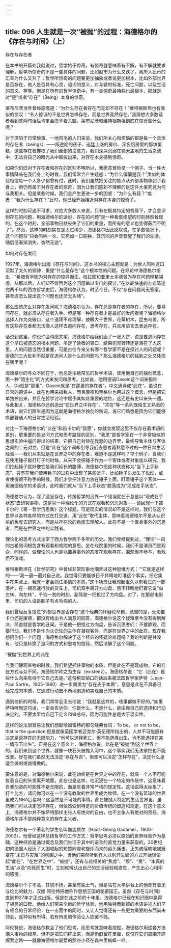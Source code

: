```yaml
---
---
---
```

title: 096 人生就是一次“被抛”的过程：海德格尔的《存在与时间》（上）
---







存在与存在者

在本书的开篇处我就说过，哲学始于惊奇，有惊奇就意味着有不解，有不解就要求理解。哲学所惊奇的不是一些具体的问题，比如股市为什么又跌了，离岸人民币的汇率为什么又升了；哲学所惊奇的问题要更加抽象或者说更加根本，比如外部世界是否存在，他人是否具有心灵，语词的意义，对与错的标准，死亡问题，以及生活的意义，等等。但是在所有的哲学惊奇中，有一类惊奇最特殊也最根本，那就是对“是”或者“存在”（Being）本身的惊奇。

莱布尼茨当年曾经感慨道：“为什么存在者存在而无却不存在！”维特根斯坦也有类似的惊叹：“令人惊讶的不是世界怎样存在，而是世界竟然存在。”我猜想大多数读者看到这两句话后肯定会摸不着头脑，莱布尼茨和维特根斯坦到底在惊讶些什么呢？

对于深陷于日常琐事、一地鸡毛的人们来说，我们所关心和烦恼的都是每一个具体的存在者（beings）——叛逆期的孩子、迅猛上涨的房价、深夜厨房里的那块蛋糕，这些存在者攫取了我们全部的注意力，我们深深沉溺在铺天盖地的生活之流中，无法将自己的眼光从中超拔出来，对存在本身感到惊奇。

如果你仍旧对于存在者和存在的区别不明所以，我愿意冒险举一个例子。当一件大事情降临在我们身上的时候，我们常常会产生疑惑：“为什么偏偏是我？”类似的体验相信每一个人多少都曾有过，此时，我们虽然把关注的焦点从外部事物移到了我身上，但仍然属于对存在者的惊奇，因为让我们感到不理解的是这件大事究竟为何与我相关。但是某些时候，我们会产生更进一步的困惑：“为什么有我？”或者：“我为什么存在？”此时，你已经开始接近对存在本身的惊奇了。

这样的时刻可遇不可求，对绝大多数人来说，只有在极其特定的机缘下，才会意识到存在的问题，用海德格尔的话说，存在的问题“是一种极度绝望的时刻赫然耸现的，在这个时刻，全部事物日益丧失了它们的重量，而所有的意义也变得蔽而不明了”。然而，这样的时刻实在是太过稀少，海德格尔因此感叹说，在多数情况下，这个问题将“只会鸣响一次，它宛如一口铜钟，其沉闷的声音警醒了我们的生活，随后便渐渐消失，杳然无迹”。


如何对存在发问

1927年，海德格尔出版《存在与时间》，这本书的核心主题就是：为世人鸣响这口沉默了太久的铜钟，重提“什么是存在”这个根本性的问题。在导论中海德格尔指出：“希腊哲学因为对存在的惊异而生，柏拉图和亚里士多德曾为存在问题殚精竭虑。从那以后，人们却不曾再为这个问题做过专门的探讨。”在以最快速的方式简述完两千年的西方哲学史后，海德格尔认为，时至今日，不仅“存在问题尚无答案，甚至连怎么提出这个问题也还茫无头绪”。

那么应该怎么对存在发问呢？海德格尔认为，存在总是存在者的存在，所以，要寻问存在，就必须从存在者入手。但是哪一种存在者才是最好的发问者呢？海德格尔选择人作为突破口，这个道理不难理解，放眼大千世界，花草树木，昆虫鸟兽，所有这些存在者都无法像人这样去追问存在，思考存在，并且用语言去表达存在。

话说到这里，你也许会稍感失望，海德格尔给我们画了一张大饼，说是要追问存在这个早已被遗忘的根本问题，吊足了读者的胃口，结果兜兜转转还是落在了人这里。人的问题当然很重要，可是古往今来又有哪个哲学家不是在探讨人的问题呢？康德的三大批判不就是在追问人是什么的问题吗？那么海德格尔的独到之处又体现在哪里呢？

海德格尔的与众不同在于，他总是拒绝常见的哲学术语，使用他自己的独创概念，用一种“陌生化”的方式来发问和思考。比如说，他用德语Dasein这个词来指称人，Da就是“那里”，Dasein就是“在那里的存在者”，中文通译成“此在”。虽说在日常的德语中，此在也用来指称人，而且康德和黑格尔也用过这个概念，但是把它单独拎出来，并且在哲学讨论中赋予其如此重要的地位，这还是有史以来头一遭。与此相关，海德格尔还创造出“在世界之中存在”、“共在”等一系列既陌生又熟悉的术语，说它们陌生是因为这就是海德格尔独创的新词，说它们熟悉是因为它们能够唤醒普通人的日常生活经验。

对比一下海德格尔的“此在”和笛卡尔的“我思”，你就会发现这里不仅存在着术语的差别，更重要的是发问方式和思考路径的区别。“我思”是哲学家在一个非常极端的思想实验中逼问得出的结果，它把自己封锁在我思的边界里，最终导致主体与客体之间的二元对立。但是“此在”这个词却引导我们去思考再熟悉不过的一种日常生活经验——我们从来就是在世界之中的存在者，难道不是这样吗？举个例子，当我们在使用锤子敲打钉子的时候，从来不会把锤子作为一个客体或者对象加以研究，我们抡起锤子就好像它是我们延长的胳膊，海德格尔把这种状态称为“当下上手状态”。只有在我们使用锤子的过程中出现了某些岔子，比如锤子头发生了松动，或者使得很不称手的时候，我们才会把注意力放在锤子上面，盯着锤子这个客体——用海德格尔的术语说，此时我们就从“当下上手状态”脱落成为“现成在手状态”。

海德格尔认为，除了遗忘存在，传统哲学的另外一个错误就在于总是以“现成在手状态”去研究事物，这是以一种理论化的方式在观看和沉思对象——请回想一下笛卡尔的《第一哲学沉思集》这个标题。可是现实的情况却不是这样的，我们与这个世界以各种各样的方式在打交道，用“此在”取代主体，意味着海德格尔不是从认识论的角度去研究人，而是从存在论的角度去理解人。此在不是一个置身事外的沉思者，而是在世界之中的实践者。

理论化的思考方式主宰了西方哲学两千多年的历史。我们曾经提到过，“理论”一词的古希腊词根包含有观看和戏院的意思。坐在戏院里的时候，我们不是演员而是观众，同样的，做理论的人也是以置身事外的态度在观看存在，围观但不参与，看戏但不演戏。

维特根斯坦在《哲学研究》中曾经非常形象地嘲弄过这种思维方式：“‘它就是这样的——’我一遍一遍对自己说。我觉得只要能够目不转睛地盯准这个事实，把它集中在焦点上，我就一定会抓住事情的本质。”这个场景让我想起很久以前看过的一部港片，在一辆高速行驶的货车上，司机双手离开方向盘，目不转睛地盯着它说“向左转、向左转”，千钧一发的时刻，副驾驶一把抢过了方向盘。对了，在那部电影里，司机的人设是脑子有点毛病的人。

我们曾经反复提过“外部世界是否存在”这个经典的怀疑论命题，遗憾的是，无论笛卡尔还是康德，都没有给出令人满意的回答，海德格尔说这个疑难至今没有得到解决，简直就是哲学的丑闻。于是他一把抢过方向盘，告诉沉思者们：不要静观，而要行动，我们不是作为认识论的主体在凝视客体，而是在世界之中的此在。现在我想问你们一个问题：海德格尔解决了这个经典的怀疑论难题吗？我的判断是并没有，他只是转换了追问的方式和思考的路径，然后消解了这个问题。


“被抛”到世界上的此在

当我们静观某物的时候，我们希望抓住事物的本质，但是此在不是现成物，它的存在方式与众不同，海德格尔称之为生存（existenz）。海德格尔说：“它（此在）是些什么向来有待于它自己去是。”这句稍显拗口的话后来被法国哲学家萨特（Jean-Paul Sartre，1905-1980）进一步阐发为“存在先于本质”，意思是此在不具备已经完成的本质，它通过行动去不断地创造和实现自己的本质。

遇到挫折的时候，我们常常会沮丧地说：“我就是这样的，啥事都做不好的。”如果萨特听到这句话，一定会告诉你：你是什么，不是什么，是由你自己的选择和行动决定的，不要太早给自己下定义和做总结，因为可能性总是大于现实性。

这样的说法很容易让我们想起哈姆雷特的那句经典台词：To be， or not to be， that is the question.但是就像英国学者迈克尔·英伍德所指出的，人并不可能拥有决定是否存在的无限能力，“他可以选择死亡，但不能选择出生，也不能选择在某一情形下出生”。正是在这个意义上，海德格尔说，此在是“被抛”到这个世界上的。我们来到这个世界，就像一块石头被抛入河中，这个事实我们无法掌控也不能改变。好在我们虽然无法决定“存在与否”，但却可以决定“怎样存在”，决定什么是适合做的或值得做的。

要注意的是，对海德格尔来说，此在始终是在世界之中的存在，就像一个人不可能拔着自己的头发离开地面，此在也是这样，他沉浸在一个特定的传统中，这意味着自我创造的可能性不是无限的，而是有着非常严格的规定性。这话说得太抽象了，打个比方，请问你可以在一个没有教堂的世界里成为牧师，在一个没有篮球的世界里成为NBA巨星吗？这当然是不可能的事情。此在被抛入特定的生活世界里，虽然我们可以决定怎样存在，但依然受到特定的价值传统的塑造和规定。在这个意义上，海德格尔并不像萨特那样主张人有绝对的自由，也不主张人有绝对的责任，海德格尔并不是纯粹意义的存在主义者。

海德格尔有一个著名的学生名叫伽达默尔（Hans-Georg Gadamer，1900-2002），他曾经这样总结哲学的工作方式：哲学思考必须以原始的世界经验作为基础，这种经验是通过概念及我们生活于其中的语言的直觉力量来获取的。20世纪初的德国人经历了大国崛起的短暂辉煌和旋即而来的迎头痛击，正失魂落魄地被笼罩在“末日与灾难”的氛围之中，当他们突然听到有人以别开生面的方式开始谈论起“此在”、“在世界之中”、“被抛”，还有与此相关的“焦虑”、“烦”、“畏”、“本真的生活”以及“向死而生”时，立刻就辨认出自己的生活经验和直觉，产生出心心相印的感觉。

海德格尔个子不高，其貌不扬，甚至有些土气，但是站在大学讲台上的他却有着无与伦比的魅力，汉娜·阿伦特把他称作思想王国的秘密国王。虽然《存在与时间》直到1927年才正式出版，但是在此之前的十年里，海德格尔已经在知识圈中赢得了极高的口碑。他给人们带来全新的哲学体验，他用独特而新颖的术语讲述人们早有领会的日常经验，在一击而中的同时，又让人觉得还有一些更为重要的东西尚未领会，这种似有所得、若有所思的体验让人欲罢不能。

阿伦特说，海德格尔教会了他们思考，而思考就意味着挖掘，海德格尔用这套方法深入事物的根基，但不是把它们挖出来，而是仍旧留在里面，仅仅在它们周围开辟探索之路——就像海德格尔最爱的那些小径在森林里蜿蜒一样。